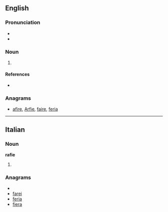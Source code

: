 ==English==

===Pronunciation===
* {{IPA|/rɑːrˈfi/}}
* {{hyphenation|rar|fie}}

===Noun===
{{en-noun}}

# {{Geordie|pejorative}} {{alternative spelling of|[[ralphie]]}}

====References====
* {{R:Northeast Dialect 2005}}

===Anagrams===
* [[afire#English|afire]], [[Arfie#English|Arfie]], [[faire#English|faire]], [[feria#English|feria]]

----

==Italian==

===Noun===
'''rafie''' {{f}}

# {{plural of|[[rafia]]|lang=it}}

===Anagrams===
* {{alphagram|aefir}}
* [[farei#Italian|farei]]
* [[feria#Italian|feria]]
* [[fiera#Italian|fiera]]